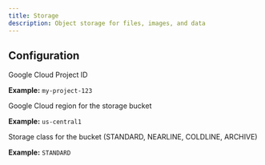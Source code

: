```yaml
---
title: Storage
description: Object storage for files, images, and data
---
```


## Configuration

<ParamField path="project_id" type="string">
  Google Cloud Project ID
  
  **Example:** `my-project-123`
</ParamField>

<ParamField path="region" type="string">
  Google Cloud region for the storage bucket
  
  **Example:** `us-central1`
</ParamField>

<ParamField path="storage_class" type="string" default="STANDARD">
  Storage class for the bucket (STANDARD, NEARLINE, COLDLINE, ARCHIVE)
  
  **Example:** `STANDARD`
</ParamField>
